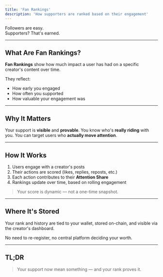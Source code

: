 ```yaml
---
title: 'Fan Rankings'
description: 'How supporters are ranked based on their engagement'
---
```




Followers are easy.  
Supporters? That's earned.

---

## What Are Fan Rankings?

**Fan Rankings** show how much impact a user has had on a specific creator's content over time.

They reflect:
- How early you engaged
- How often you supported
- How valuable your engagement was

---

## Why It Matters

<CardGroup cols={3}>
  <Card
    title="For Users"
    icon="user-check"
    href="/docs/quickstart/for-users"
  >
    Your support is <strong>visible</strong> and <strong>provable</strong>.
  </Card>
  <Card
    title="For Creators"
    icon="pen-nib"
    href="/docs/quickstart/for-creators"
  >
    You know who's <strong>really riding</strong> with you.
  </Card>
  <Card
    title="For Brands"
    icon="bullhorn"
    href="/docs/quickstart/for-brands"
  >
    You can target users who <strong>actually move attention</strong>.
  </Card>
</CardGroup>


---

## How It Works

1. Users engage with a creator's posts
2. Their actions are scored (likes, replies, reposts, etc.)
3. Each action contributes to their **Attention Share**
4. Rankings update over time, based on rolling engagement

> Your score is dynamic — not a one-time snapshot.

---

## Where It's Stored

Your rank and history are tied to your wallet, stored on-chain, and visible via the creator's dashboard.

No need to re-register, no central platform deciding your worth.

---

## TL;DR

> Your support now mean something — and your rank proves it.


